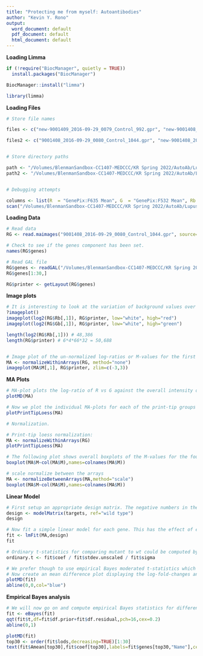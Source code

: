 ```yaml
---
title: "Protecting me from myself: Autoantibodies"
author: "Kevin Y. Rono"
output:
  word_document: default
  pdf_document: default
  html_document: default
---
```


**Loading Limma**
```r
if (!require("BiocManager", quietly = TRUE))
  install.packages("BiocManager")

BiocManager::install("limma")

library(limma)
```

**Loading Files**
```r

# Store file names

files <- c("new-9001409_2016-09-29_0079_Control_992.gpr", "new-9001408_2016-09-29_0080_Control_1044.gpr", "new-9001410_2016-09-29_0078_Control_990.gpr", "new-9001411_2016-09-29_0077_Control_973.gpr", "new-9001412_2016-09-29_0076_Control_900.gpr", "new-9001413_2016-09-28_0035_R5714.gpr", "new-9001414_2016-09-28_0031_AIC171.gpr", "new-9001415_2016-09-28_0034_R4129.gpr", "new-9001416_2016-09-28_0033_R3368.gpr", "new-9001417_2016-09-28_0032_AIC178.gpr", "new-9001418_2016-09-28_0040_2082.gpr", "new-9001419_2016-09-28_0039_P0162.gpr", "new-9001420_2016-09-28_0038_AIC173.gpr", "new-9001421_2016-09-28_0037_2220.gpr", "new-9001422_2016-09-28_0036_R6696.gpr", "new-9001423_2016-09-28_0006_2031.gpr", "new-9001424_2016-09-28_0005_2025.gpr", "new-9001425_2016-09-28_0004_2024.gpr", "new-9001426_2016-09-28_0003_2023.gpr", "new-9001427_2016-09-28_0002_P01 2.gpr", "new-9001428_2016-09-28_0011_2228.gpr", "new-9001429_2016-09-28_0010_2221.gpr", "new-9001430_2016-09-28_0009_2077.gpr", "new-9001431_2016-09-28_0008_2068.gpr", "new-9001432_2016-09-28_0007_2050.gpr", "new-9001433_2016-09-28_0016_AIC202.gpr", "new-9001434_2016-09-28_0015_AIC201.gpr", "new-9001435_2016-09-28_0014_AIC179.gpr", "new-9001436_2016-09-28_0013_AIC160.gpr", "new-9001437_2016-09-28_0012_2229.gpr", "new-9001438_2016-09-28_0021_AIC185.gpr", "new-9001439_2016-09-28_0020_AIC181.gpr", "new-9001440_2016-09-28_0019_AIC162.gpr", "new-9001441_2016-09-28_0018_2017.gpr", "new-9001442_2016-09-28_0017_R2835.gpr", "new-9001443_2016-09-28_0043_2045.gpr", "new-9001444_2016-09-28_0042_2092.gpr", "new-9001445_2016-09-28_0041_2087.gpr", "new-9001446_2016-09-28_0023_8913-2021.gpr", "new-9001447_2016-09-28_0022_R6148.gpr", "new-9001448_2016-09-28_0048_A-1004.gpr", "new-9001449_2016-09-28_0047_A-1003.gpr", "new-9001450_2016-09-28_0046_A-1002.gpr", "new-9001451_2016-09-28_0045_A-1001.gpr", "new-9001452_2016-09-28_0044_2085.gpr", "new-9001453_2016-09-29_0053_A-1009.gpr", "new-9001454_2016-09-29_0052_A-1008.gpr", "new-9001455_2016-09-29_0051_A-1007.gpr", "new-9001456_2016-09-28_0050_A-1006.gpr", "new-9001457_2016-09-28_0049_A-1005.gpr", "new-9001458_2016-09-29_0058_Control_345.gpr", "new-9001459_2016-09-29_0057_Control_282.gpr", "new-9001460_2016-09-29_0056_Control_254.gpr", "new-9001461_2016-09-29_0055_Control_249.gpr", "new-9001462_2016-09-29_0054_A-1010.gpr", "new-9002023_2016-09-29_0068_Control_807.gpr", "new-9002068_2016-09-29_0072_Control_869.gpr", "new-9002069_2016-09-29_0073_Control_872.gpr", "new-9002070_2016-09-29_0071_Control_851.gpr", "new-9002071_2016-09-29_0070_Control_838.gpr", "new-9002072_2016-09-29_0069_Control_810.gpr", "new-9002073_2016-09-29_0075_Control_881.gpr", "new-9002074_2016-09-29_0074_Control_874.gpr", "new-9002449_2016-09-29_0067_Control_689.gpr", "new-9002450_2016-09-29_0066_Control_686.gpr", "new-9002451_2016-09-29_0065_Control_636.gpr", "new-9002452_2016-09-29_0064_Control_635.gpr", "new-9002453_2016-09-29_0063_Control_568.gpr", "new-9002469_2016-09-29_0090_SECONDARY_ONLY.gpr", "new-9002470_2016-09-29_0089_Control_1099.gpr", "new-9002471_2016-09-29_0088_Control_1098.gpr", "new-9002472_2016-09-29_0087_Control_1085.gpr", "new-9002473_2016-09-29_0086_Control_1075.gpr", "new-9002474_2016-09-29_0085_Control_1073.gpr", "new-9002475_2016-09-29_0084_Control_1070.gpr", "new-9002476_2016-09-29_0083_Control_1058.gpr", "new-9002477_2016-09-29_0082_Control_1053.gpr", "new-9002478_2016-09-29_0081_Control_1051.gpr", "new-9002480_2016-09-29_0062_Control_532.gpr", "new-9002481_2016-09-29_0061_Control_513.gpr", "new-9002482_2016-09-29_0060_Control_504.gpr", "new-9002483_2016-09-29_0059_Control_354.gpr", "new-9002520_2016-09-28_0001_8913-2015.gpr", "new-9002521_2016-09-28_0030_2047.gpr", "new-9002522_2016-09-28_0029_2218.gpr", "new-9002523_2016-09-28_0028_2140.gpr", "new-9002524_2016-09-28_0027_2065.gpr", "new-9002525_2016-09-28_0026_2022.gpr", "new-9002526_2016-09-28_0025_AIC191.gpr", "new-9002527_2016-09-28_0024_2236.gpr")

files2 <- c("9001408_2016-09-29_0080_Control_1044.gpr", "new-9001408_2016-09-29_0080_Control_1044.gpr") # second file has an error


# Store directory paths

path <- "/Volumes/BlenmanSandbox-CC1407-MEDCCC/KR Spring 2022/AutoAb/Lupus/GPR_092716_Lupus_IgG-IgM/Other/Preprocessed1"
path2 <- "/Volumes/BlenmanSandbox-CC1407-MEDCCC/KR Spring 2022/AutoAb/Lupus/GPR_092716_Lupus_IgG-IgM/Test/"


# Debugging attempts

columns <- list(R  = "GenePix:F635 Mean", G  = "GenePix:F532 Mean", Rb = "GenePix:B635 Median", Gb = "GenePix:B532 Median")
scan("/Volumes/BlenmanSandbox-CC1407-MEDCCC/KR Spring 2022/AutoAb/Lupus/GPR_092716_Lupus_IgG-IgM/Other/Preprocessed1/new-9001409_2016-09-29_0079_Control_992.gpr", nlines = 1, what = "c", sep = "\t", skip=34)

```


**Loading Data**
```r
# Read data
RG <- read.maimages("9001408_2016-09-29_0080_Control_1044.gpr", source="genepix", path=path2)

# Check to see if the genes component has been set.
names(RG$genes)

# Read GAL file
RG$genes <- readGAL("/Volumes/BlenmanSandbox-CC1407-MEDCCC/KR Spring 2022/AutoAb/Lupus/HuProt_v4.0_Standard_Gal_Updated_04302019.gal")
RG$genes[1:30,]

RG$printer <- getLayout(RG$genes)

```

**Image plots**
```r
# It is interesting to look at the variation of background values over the array. Consider image plots of the red and green background for the first array
?imageplot()
imageplot(log2(RG$Rb[,1]), RG$printer, low="white", high="red")
imageplot(log2(RG$Gb[,1]), RG$printer, low="white", high="green")

length(log2(RG$Rb[,1])) # 48,386
length(RG$printer) # 6*4*66*32 = 50,688


# Image plot of the un-normalized log-ratios or M-values for the first array:
MA <- normalizeWithinArrays(RG, method="none")
imageplot(MA$M[,1], RG$printer, zlim=c(-3,3))
```

**MA Plots**
```r
# MA-plot plots the log-ratio of R vs G against the overall intensity of each spot.
plotMD(MA)

# Now we plot the individual MA-plots for each of the print-tip groups on this array, together with the loess curves which will be used for normalization
plotPrintTipLoess(MA)

# Normalization. 

# Print-tip loess normalization:
MA <- normalizeWithinArrays(RG)
plotPrintTipLoess(MA)

# The following plot shows overall boxplots of the M-values for the four arrays
boxplot(MA$M~col(MA$M),names=colnames(MA$M))

# scale normalize between the arrays
MA <- normalizeBetweenArrays(MA,method="scale")
boxplot(MA$M~col(MA$M),names=colnames(MA$M))
```

**Linear Model**
```r
# First setup an appropriate design matrix. The negative numbers in the design matrix indicate the dye-swaps
design <- modelMatrix(targets, ref="wild type")
design

# Now fit a simple linear model for each gene. This has the effect of estimating the average M-value for each gene, adjusting for the dye-swaps.
fit <- lmFit(MA,design)
fit

# Ordinary t-statistics for comparing mutant to wt could be computed by
ordinary.t <- fit$coef / fit$stdev.unscaled / fit$sigma

# We prefer though to use empirical Bayes moderated t-statistics which are computed below.
# Now create an mean difference plot displaying the log-fold-changes and average A-values for each gene.
plotMD(fit)
abline(0,0,col="blue")
```

**Empirical Bayes analysis**
```r
# We will now go on and compute empirical Bayes statistics for differential expression. The moderated t-statistics use sample standard deviations which have been squeezed towards a pooled standard deviation value.
fit <- eBayes(fit)
qqt(fit$t,df=fit$df.prior+fit$df.residual,pch=16,cex=0.2)
abline(0,1)

plotMD(fit)
top30 <- order(fit$lods,decreasing=TRUE)[1:30]
text(fit$Amean[top30],fit$coef[top30],labels=fit$genes[top30,"Name"],cex=0.8,col="blue")
```

